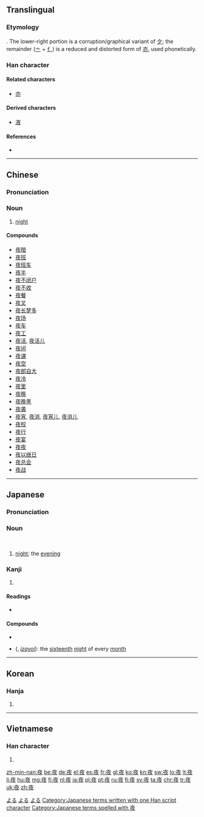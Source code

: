 {{also|亱}}
==Translingual==
{{stroke order|strokes=8}}

===Etymology===
{{Han compound|亦|夕|t2=moon|ls=psc|c1=p|c2=s}}. The lower-right portion is a corruption/graphical variant of [[夕]]; the remainder ([[亠]] + [[亻]]) is a reduced and distorted form of [[亦]], used phonetically.

===Han character===
{{Han char|rn=36|rad=夕|as=05|sn=8|four=0024<sub>7</sub>|canj=卜人弓大 (YONK)}}

====Related characters====
* [[亦]]

====Derived characters====
* [[液]]

====References====
* {{Han ref|kx=0246.180|dkj=05763|dj=0490.070|hdz=10285.010|uh=591C|ud=22812|bh=A95D|bd=43357}}

----

==Chinese==
{{zh-hanzi-box|[[夜]]}}

===Pronunciation===
{{zh-pron
|m=yè
|c=je6
|h=pfs=pfs=ya
|mn=iā
|w=3hhia
|ma=y
|cat=n
}}

===Noun===
{{zh-noun}}

# [[night]]

====Compounds====
{{der-top}}
* [[夜暗]]
* [[夜班]]
* [[夜班车]]
* [[夜半]]
* [[夜不闭户]]
* [[夜不收]]
* [[夜餐]]
* [[夜叉]]
* [[夜长梦多]]
* [[夜场]]
* [[夜车]]
* [[夜工]]
* [[夜活]], [[夜活儿]]
* [[夜间]]
* [[夜课]]
* [[夜空]]
* [[夜郎自大]]
* [[夜冷]]
* [[夜里]]
* [[夜晚]]
* [[夜晚黑]]
* [[夜袭]]
* [[夜宵]], [[夜消]], [[夜宵儿]], [[夜消儿]]
* [[夜校]]
* [[夜行]]
* [[夜宴]]
* [[夜夜]]
* [[夜以继日]]
* [[夜总会]]
* [[夜战]]
{{der-bottom}}

{{zh-cat|Beginning|Time}}

----

==Japanese==

===Pronunciation===
{{ja-pron|よる|acc=h|y=kun}}

===Noun===
{{ja-noun|よる}} </br>
{{ja-noun|よ}}
<!--override the noun's index-->

# [[night]]; the [[evening]]

===Kanji===
{{ja-kanji|grade=2|rs=夕05}}

# {{defn|lang=ja|sort=夕05}}

====Readings====
* {{ja-readings|on=[[や]] (ya)|kun=[[よ]] (yo), [[よる]] (yoru)}}

====Compounds====
* {{term|夜食||night [[meal]], [[midnight]] [[snack]]|tr=[[やしょく]], [[yashoku]]|sc=Jpan|lang=ja}}
* {{l|ja|十六夜}} ({{l|ja|いざよい}}, ''[[izayoi]]''): the [[sixteenth]] [[night]] of every [[month]]

[[Category:1000 Japanese basic words|よる]]
[[Category:Japanese nouns|よる]]
[[Category:ja:Time|よる]]
[[Category:Japanese terms written with one Han script character]]
[[Category:Japanese terms spelled with 夜]]
----

==Korean==

===Hanja===
{{ko-hanja|hangeul=야|mr=ya}}

# {{defn|lang=ko|sort=夕05}}

----

==Vietnamese==

===Han character===
{{vi-hantu|[[dạ]], [[dà]]|rs=夕05}}

# {{defn|lang=vi|sort=夕05}}

[[zh-min-nan:夜]]
[[be:夜]]
[[de:夜]]
[[el:夜]]
[[es:夜]]
[[fr:夜]]
[[gl:夜]]
[[ko:夜]]
[[kn:夜]]
[[sw:夜]]
[[lo:夜]]
[[lt:夜]]
[[li:夜]]
[[hu:夜]]
[[mg:夜]]
[[fj:夜]]
[[nl:夜]]
[[ja:夜]]
[[pl:夜]]
[[pt:夜]]
[[ru:夜]]
[[fi:夜]]
[[sv:夜]]
[[ta:夜]]
[[chr:夜]]
[[tr:夜]]
[[uk:夜]]
[[zh:夜]]